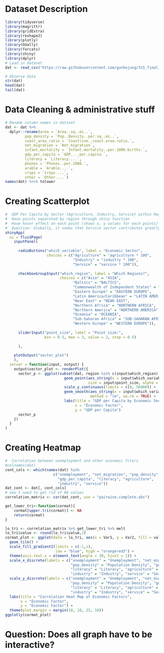 #  Dataset Description

```r
library(tidyverse)
library(magrittr)
library(gridExtra)
library(reshape2)
library(plotly)
library(GGally)
library(forcats)
library(shiny)
library(dplyr)
# Load in dataset
dat <- read_csv("https://raw.githubusercontent.com/gunhojung/315_final_project/master/new%20countries%202.csv")

# Observe data
str(dat)
head(dat)
tail(dat)
```

# Data Cleaning & administrative stuff

```r
# Rename column names in dataset
dat <- dat %>% 
  dplyr::rename(area = `Area..sq..mi..`,
         pop_density = `Pop..Density..per.sq..mi..`,
         coast_area_ratio = `Coastline..coast.area.ratio.`,
         net_migration = `Net.migration`,
         infant_mortality = `Infant.mortality..per.1000.births.`,
         gdp_per_capita = `GDP....per.capita.`,
         literacy = `Literacy....`,
         phones = `Phones..per.1000.`,
         arable = `Arable....`,
         crops = `Crops....`,
         other = `Other....`)
names(dat) %<>% tolower
```

#  Creating Scatterplot

```r
#  GDP Per Capita by Sector (Agriculture, Industry, Service) within Regions
#  Have points separated by region through shiny function
#  Have hover effect on each point (shows x, y values for each points)
#  Question: Globally, it seems that Service sector contributes greatly to the increase of GDP per Capita. Is it true for all the regions? Or does it differ among regions? ----- SELECTING ONLY ASIA Region -------
shinyApp(
  ui = fluidPage(
    inputPanel(
      
      radioButtons("which_variable", label = "Economic Sector",
                   choices = c("Agriculture" = "agriculture * 100",
                               "Industry" = "industry * 100",
                               "Service" = "service * 100")),
      
      checkboxGroupInput("which_region", label = "Which Regions?",
                         choices = c("Asia" = "ASIA",
                               "Baltics" = "BALTICS",
                               "Commonwealth of Independent States" = "CIS",
                               "Eastern Europe" = "EASTERN EUROPE",
                               "Latin America/Caribbean" = "LATIN AMER. & CARIB",
                               "Near East" = "NEAR EAST",
                               "Northern Africa" = "NORTHERN AFRICA",
                               "Northern America" = "NORTHERN AMERICA",
                               "Oceania" = "OCEANIA",
                               "Sub-Saharan Africa" = "SUB-SAHARAN AFRICA",
                               "Western Europe" = "WESTERN EUROPE")),
      
      sliderInput("point_size", label = "Point size:",
                  min = 0.5, max = 3, value = 2, step = 0.5)
      
      ),
    
    plotOutput("sector_plot")
    ),
  server = function(input, output) {
    output$sector_plot <- renderPlot({
      sector_p <- ggplot(subset(dat, region %in% c(input$which_region))) +
                           geom_point(aes_string(x = input$which_variable, y = "gdp_per_capita"), 
                                      size = input$point_size, alpha = 0.5) +
                           scale_y_continuous(limits = c(0, 56000)) +
                           geom_smooth(aes_string(x = input$which_variable, y = "gdp_per_capita"), 
                                       method = "lm", na.rm = TRUE) +
                           labs(title = "GDP per Capita by Economic Sector",
                                x = "Economic Factor",
                                y = "GDP per Capita")
      sector_p
    })
  }
)
```

#  Creating Heatmap
```r
#  Correlation between unemployment and other economic fctors
#colnames(dat)
cont_cols <- which(names(dat) %in% 
                      c("unemployment", "net_migration", "pop_density",
                        "gdp_per_capita", "literacy", "agriculture", 
                        "industry", "service"))
dat_cont <- dat[, cont_cols]
# now I need to get rid of NA values
correlation_matrix <- cor(dat_cont, use = "pairwise.complete.obs")

get_lower_tri<-function(cormat){
    cormat[upper.tri(cormat)] <- NA
    return(cormat)
}

lo_tri <- correlation_matrix %>% get_lower_tri %>% melt
lo_tri$value <- round(lo_tri$value,2)
cormat_plot <- ggplot(data = lo_tri, aes(x = Var1, y = Var2, fill = value)) +
  geom_tile() +
  scale_fill_gradient2(limits = c(-1,1), 
                       low = "blue", high = "orangered3") +
  theme(axis.text.x = element_text(angle = 30, hjust = 1)) +
  scale_x_discrete(labels = c("unemployment" = "Unemployment", "net_migration" = "Net Migration",
                              "pop_density" = "Population Density", "gdp_per_capita" = "GDP per Capita",
                              "literacy" = "Literacy", "agriculture" = "Agriculture",
                              "industry" = "Industry", "service" = "Service")) +
  scale_y_discrete(labels = c("unemployment" = "Unemployment", "net_migration" = "Net Migration",
                              "pop_density" = "Population Density", "gdp_per_capita" = "GDP per Capita",
                              "literacy" = "Literacy", "agriculture" = "Agriculture",
                              "industry" = "Industry", "service" = "Service")) +
  labs(title = "Correlation Heat Map of Economic Factors",
       x = "Economic Factor",
       y = "Economic Factor") +
  theme(plot.margin = margin(10, 10, 25, 10))
ggplotly(cormat_plot)
```

#  Question: Does all graph have to be interactive?
